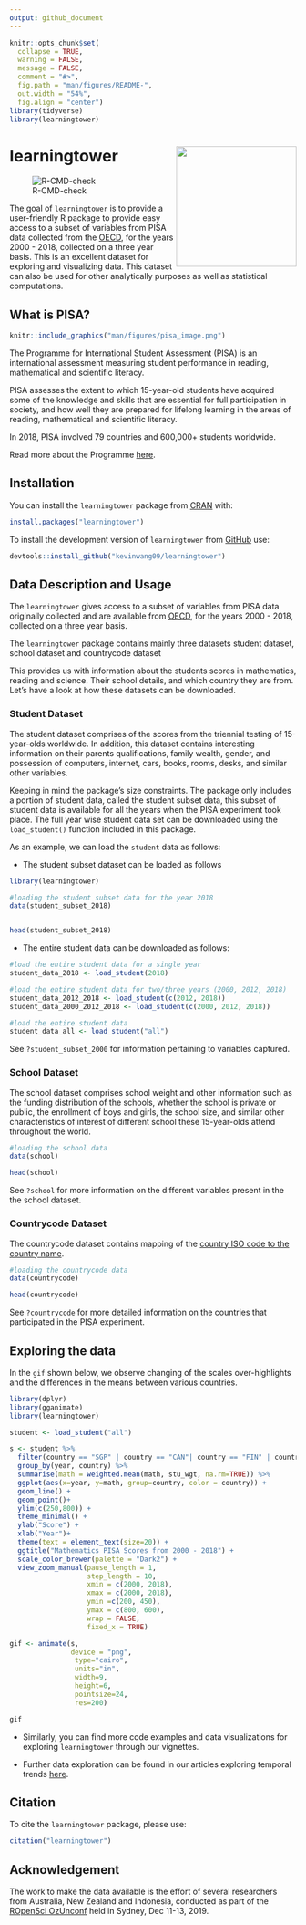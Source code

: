 ```yaml
---
output: github_document
---
```


<!-- README.md is generated from README.Rmd. Please edit that file -->

```r
knitr::opts_chunk$set(
  collapse = TRUE,
  warning = FALSE,
  message = FALSE,
  comment = "#>",
  fig.path = "man/figures/README-",
  out.width = "54%",
  fig.align = "center")
library(tidyverse)
library(learningtower)
```

# learningtower <img src='man/figures/logo.png' align="right" height="211" />


<!-- badges: start -->

![R-CMD-check](https://github.com/kevinwang09/learningtower/workflows/R-CMD-check/badge.svg)

<!-- badges: end -->

The goal of `learningtower` is to provide a user-friendly R package to provide easy access to a subset of variables from PISA data collected from the [OECD](http://www.oecd.org/pisa/data/), for the years 2000 - 2018, collected on a three year basis. This is an excellent dataset for exploring and visualizing data. This dataset can also be used for other analytically purposes as well as statistical computations.

## What is PISA?


```r
knitr::include_graphics("man/figures/pisa_image.png")
```


The Programme for International Student Assessment (PISA) is an international assessment measuring student performance in reading, mathematical and scientific literacy.

PISA assesses the extent to which 15-year-old students have acquired some of the knowledge and skills that are essential for full participation in society, and how well they are prepared for lifelong learning in the areas of reading, mathematical and scientific literacy.

In 2018, PISA involved 79 countries and 600,000+ students worldwide. 

Read more about the Programme [here](http://www.oecd.org/pisa/aboutpisa/).


## Installation

You can install the `learningtower` package from [CRAN](https://CRAN.R-project.org) with:

``` r
install.packages("learningtower")
```

To install the development version of `learningtower` from [GitHub](https://github.com/) use: 

``` r
devtools::install_github("kevinwang09/learningtower")
```

## Data Description and Usage

<!-- Confirm with Kevin, The PISA assessment measures responses from individual students and school principals. A subset of features of these questionnaires can be found in `student` and `school` respectively (the latter coming soon). -->

The `learningtower` gives access to a subset of variables from PISA data originally collected and are available from [OECD](http://www.oecd.org/pisa/data/), for the years 2000 - 2018, collected on a three year basis.

The `learningtower` package contains mainly three datasets student dataset, school dataset and countrycode dataset

This provides us with information about the students scores in mathematics, reading and science. Their school details, and which country they are from. Let's have a look at how these datasets can be downloaded. 

<!-- Confirm with Kevin, The PISA assessment measures responses from individual students and school principals. A subset of features of these questionnaires can be found in `student` and `school` respectively (the latter coming soon). -->

### Student Dataset

The student dataset comprises of the scores from the triennial testing of 15-year-olds worldwide. In addition, this dataset contains interesting information on their parents qualifications, family wealth, gender, and possession of computers, internet, cars, books, rooms, desks, and similar other variables.

Keeping in mind the package's size constraints. The package only includes a portion of student data, called the student subset data, this subset of student data is available for all the years when the PISA experiment took place. The full year wise student data set can be downloaded using the `load_student()` function included in this package.

As an example, we can load the `student` data as follows:

- The student subset dataset can be loaded as follows

```r
library(learningtower)

#loading the student subset data for the year 2018
data(student_subset_2018)


head(student_subset_2018)
```
- The entire student data can be downloaded as follows:

```r
#load the entire student data for a single year
student_data_2018 <- load_student(2018)

#load the entire student data for two/three years (2000, 2012, 2018)
student_data_2012_2018 <- load_student(c(2012, 2018))
student_data_2000_2012_2018 <- load_student(c(2000, 2012, 2018))

#load the entire student data
student_data_all <- load_student("all")
```

See `?student_subset_2000` for information pertaining to variables captured.

### School Dataset

The school dataset comprises school weight and other information such as the funding distribution of the schools, whether the school is private or public, the enrollment of boys and girls, the school size, and similar other characteristics of interest of different school these 15-year-olds attend throughout the world.

```r
#loading the school data
data(school)

head(school)
```

See `?school` for more information on the different variables present in the the school dataset.


### Countrycode Dataset

The countrycode dataset contains mapping of the [country ISO code to the country name](https://www.oecd.org/pisa/sitedocument/PISA-2015-Technical-Report-Readers-Guide.pdf).

```r
#loading the countrycode data
data(countrycode)

head(countrycode)
```

See `?countrycode` for more detailed information on the countries that participated in the PISA experiment.

## Exploring the data 

In the `gif` shown below, we observe changing of the scales over-highlights and the differences in the means between various countries.

```r
library(dplyr)
library(gganimate)
library(learningtower)

student <- load_student("all")

s <- student %>% 
  filter(country == "SGP" | country == "CAN"| country == "FIN" | country == "NZL" | country == "USA" | country == "JPN" | country == "GBR" | country == "AUS") %>% 
  group_by(year, country) %>%
  summarise(math = weighted.mean(math, stu_wgt, na.rm=TRUE)) %>%
  ggplot(aes(x=year, y=math, group=country, color = country)) + 
  geom_line() +
  geom_point()+
  ylim(c(250,800)) + 
  theme_minimal() +
  ylab("Score") +
  xlab("Year")+
  theme(text = element_text(size=20)) +
  ggtitle("Mathematics PISA Scores from 2000 - 2018") +
  scale_color_brewer(palette = "Dark2") +
  view_zoom_manual(pause_length = 1,
                   step_length = 10, 
                   xmin = c(2000, 2018),
                   xmax = c(2000, 2018),
                   ymin =c(200, 450),
                   ymax = c(800, 600),
                   wrap = FALSE,
                   fixed_x = TRUE)

gif <- animate(s, 
               device = "png",
                type="cairo",
                units="in", 
                width=9, 
                height=6, 
                pointsize=24, 
                res=200)

gif
```


- Similarly, you can find  more code examples and data visualizations for exploring `learningtower` through our vignettes.

- Further data exploration can be found in our articles exploring temporal trends [here](https://kevinwang09.github.io/learningtower/articles/exploring_time.html).

## Citation

To cite the `learningtower` package, please use:

```r
citation("learningtower")
```


## Acknowledgement

The work to make the data available is the effort of several researchers from Australia, New Zealand and Indonesia, conducted as part of the [ROpenSci OzUnconf](https://ozunconf19.ropensci.org) held in Sydney, Dec 11-13, 2019.
